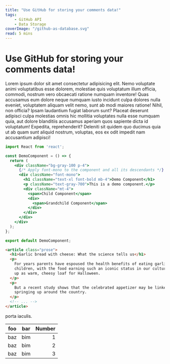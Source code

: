 ```yaml
---
title: "Use GitHub for storing your comments data!"
tags:
    - GitHub API
    - Data Storage
coverImage: "/github-as-database.svg"
read: 5 mins
---
```


# Use GitHub for storing your comments data!
Lorem ipsum dolor sit amet consectetur adipisicing elit. Nemo voluptate animi voluptatibus esse dolorem, molestiae quis voluptatum illum officia, commodi, nostrum vero obcaecati ratione numquam inventore! Quas accusamus eum dolore neque numquam iusto incidunt culpa dolores nulla eveniet, voluptatem aliquam velit nemo, sunt ab modi maiores ratione! Nihil, non officia? Ipsam laudantium fugiat laborum sunt? Placeat deserunt adipisci culpa molestias omnis hic mollitia voluptates nulla esse numquam quia, aut dolore blanditiis accusamus aperiam quos sapiente dicta id voluptatum! Expedita, reprehenderit? Deleniti sit quidem quo ducimus quia ut ab quam sunt aliquid nostrum, voluptas, eos ex odit impedit nam accusantium adipisci!

```jsx
import React from 'react';

const DemoComponent = () => {
  return (
    <div className="bg-gray-100 p-4">
      {/* Apply font-mono to the component and all its descendants */}
      <div className="font-mono">
        <h1 className="text-xl font-bold mb-4">Demo Component</h1>
        <p className="text-gray-700">This is a demo component.</p>
        <div className="mt-4">
          <span>Child Component</span>
          <div>
            <span>Grandchild Component</span>
          </div>
        </div>
      </div>
    </div>
  );
};

export default DemoComponent;
```

```html
<article class="prose">
  <h1>Garlic bread with cheese: What the science tells us</h1>
  <p>
    For years parents have espoused the health benefits of eating garlic bread with cheese to their
    children, with the food earning such an iconic status in our culture that kids will often dress
    up as warm, cheesy loaf for Halloween.
  </p>
  <p>
    But a recent study shows that the celebrated appetizer may be linked to a series of rabies cases
    springing up around the country.
  </p>
  <!-- ... -->
</article>
```

porta iaculis.
 
| foo | bar | Number |
| --- | --- | -----: |
| baz | bim |      1 |
| baz | bim |      2 |
| baz | bim |      3 |